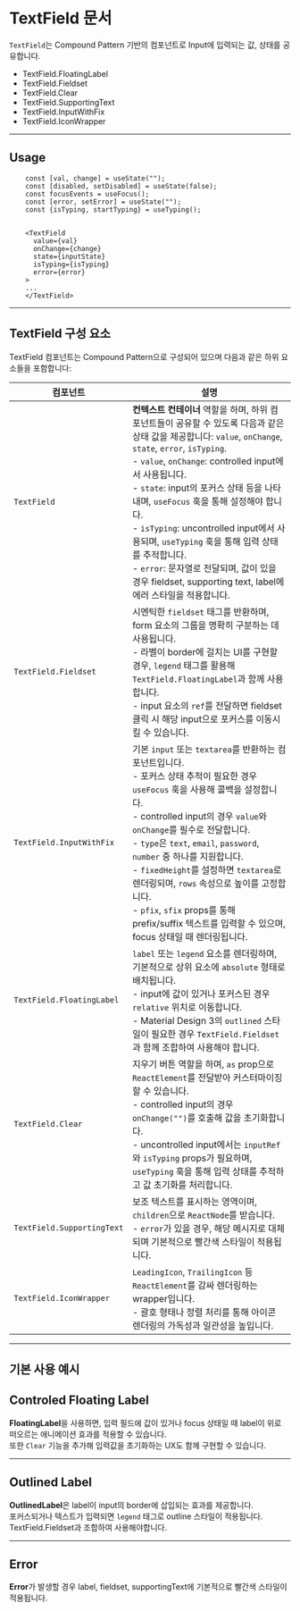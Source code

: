 
<Meta of={TextFieldStories} />

# TextField 문서

`TextField`는 Compound Pattern 기반의 컴포넌트로 Input에 입력되는 값, 상태를 공유합니다.
- TextField.FloatingLabel
- TextField.Fieldset
- TextField.Clear
- TextField.SupportingText
- TextField.InputWithFix
- TextField.IconWrapper
---

## Usage
```tsx
    const [val, change] = useState("");
    const [disabled, setDisabled] = useState(false);
    const focusEvents = useFocus();
    const [error, setError] = useState("");
    const {isTyping, startTyping} = useTyping();
    

    <TextField
      value={val}
      onChange={change}
      state={inputState}
      isTyping={isTyping}
      error={error}
    >
    ...
    </TextField>
```

---
<div style={{ marginBottom: '24px' }} />

## TextField 구성 요소

TextField 컴포넌트는 Compound Pattern으로 구성되어 있으며 다음과 같은 하위 요소들을 포함합니다:

<table>
  <thead>
    <tr>
      <th>컴포넌트</th>
      <th>설명</th>
    </tr>
  </thead>
  <tbody>
    <tr>
      <td><code>TextField</code></td>
      <td>
        <strong>컨텍스트 컨테이너</strong> 역할을 하며, 하위 컴포넌트들이 공유할 수 있도록 다음과 같은 상태 값을 제공합니다: 
        <code>value</code>, <code>onChange</code>, <code>state</code>, <code>error</code>, <code>isTyping</code>.
        <br />
        - <code>value</code>, <code>onChange</code>: controlled input에서 사용됩니다. <br />
        - <code>state</code>: input의 포커스 상태 등을 나타내며, <code>useFocus</code> 훅을 통해 설정해야 합니다. <br />
        - <code>isTyping</code>: uncontrolled input에서 사용되며, <code>useTyping</code> 훅을 통해 입력 상태를 추적합니다. <br />
        - <code>error</code>: 문자열로 전달되며, 값이 있을 경우 fieldset, supporting text, label에 에러 스타일을 적용합니다.
      </td>
    </tr>
    <tr>
      <td><code>TextField.Fieldset</code></td>
      <td>
        시멘틱한 <code>fieldset</code> 태그를 반환하며, form 요소의 그룹을 명확히 구분하는 데 사용됩니다. 
        <br />
        - 라벨이 border에 걸치는 UI를 구현할 경우, <code>legend</code> 태그를 활용해 <code>TextField.FloatingLabel</code>과 함께 사용합니다. <br />
        - input 요소의 <code>ref</code>를 전달하면 fieldset 클릭 시 해당 input으로 포커스를 이동시킬 수 있습니다.
      </td>
    </tr>
    <tr>
      <td><code>TextField.InputWithFix</code></td>
      <td>
        기본 <code>input</code> 또는 <code>textarea</code>를 반환하는 컴포넌트입니다. 
        <br />
        - 포커스 상태 추적이 필요한 경우 <code>useFocus</code> 훅을 사용해 콜백을 설정합니다. <br />
        - controlled input의 경우 <code>value</code>와 <code>onChange</code>를 필수로 전달합니다. <br />
        - <code>type</code>은 <code>text</code>, <code>email</code>, <code>password</code>, <code>number</code> 중 하나를 지원합니다. <br />
        - <code>fixedHeight</code>를 설정하면 <code>textarea</code>로 렌더링되며, <code>rows</code> 속성으로 높이를 고정합니다. <br />
        - <code>pfix</code>, <code>sfix</code> props를 통해 prefix/suffix 텍스트를 입력할 수 있으며, focus 상태일 때 렌더링됩니다.
      </td>
    </tr>
    <tr>
      <td><code>TextField.FloatingLabel</code></td>
      <td>
        <code>label</code> 또는 <code>legend</code> 요소를 렌더링하며, 기본적으로 상위 요소에 <code>absolute</code> 형태로 배치됩니다. 
        <br />
        - input에 값이 있거나 포커스된 경우 <code>relative</code> 위치로 이동합니다. <br />
        - Material Design 3의 <code>outlined</code> 스타일이 필요한 경우 <code>TextField.Fieldset</code>과 함께 조합하여 사용해야 합니다.
      </td>
    </tr>
    <tr>
      <td><code>TextField.Clear</code></td>
      <td>
        지우기 버튼 역할을 하며, <code>as</code> prop으로 <code>ReactElement</code>를 전달받아 커스터마이징할 수 있습니다.
        <br />
        - controlled input의 경우 <code>onChange("")</code>를 호출해 값을 초기화합니다. <br />
        - uncontrolled input에서는 <code>inputRef</code>와 <code>isTyping</code> props가 필요하며, <code>useTyping</code> 훅을 통해 입력 상태를 추적하고 값 초기화를 처리합니다.
      </td>
    </tr>
    <tr>
      <td><code>TextField.SupportingText</code></td>
      <td>
        보조 텍스트를 표시하는 영역이며, <code>children</code>으로 <code>ReactNode</code>를 받습니다. 
        <br />
        - <code>error</code>가 있을 경우, 해당 메시지로 대체되며 기본적으로 빨간색 스타일이 적용됩니다.
      </td>
    </tr>
    <tr>
      <td><code>TextField.IconWrapper</code></td>
      <td>
        <code>LeadingIcon</code>, <code>TrailingIcon</code> 등 <code>ReactElement</code>를 감싸 렌더링하는 wrapper입니다.
        <br />
        - 괄호 형태나 정렬 처리를 통해 아이콘 렌더링의 가독성과 일관성을 높입니다.
      </td>
    </tr>
  </tbody>
</table>

---
<div style={{ marginBottom: '24px' }} />

## 기본 사용 예시


<section style={{ marginTop: "48px" }}>
  <h2>Controled Floating Label</h2>
  <div>
    <strong>FloatingLabel</strong>을 사용하면, 입력 필드에 값이 있거나 focus 상태일 때
    label이 위로 떠오르는 애니메이션 효과를 적용할 수 있습니다.
    <br />
    또한 <code>Clear</code> 기능을 추가해 입력값을 초기화하는 UX도 함께 구현할 수 있습니다.
  </div>

  <Canvas of={TextFieldStories.ControlledTextField} />
</section>

---

<section style={{ marginTop: "48px" }}>
  <h2>Outlined Label</h2>
  <div>
    <strong>OutlinedLabel</strong>은 label이 input의 border에 삽입되는 효과를 제공합니다.
    <br />
    포커스되거나 텍스트가 입력되면 <code>legend</code> 태그로 outline 스타일이 적용됩니다. TextField.Fieldset과 조합하여 사용해야합니다.
  </div>

  <Canvas of={TextFieldStories.OutlinedLabel} />
    
</section>

---

<section style={{ marginTop: "48px" }}>
  <h2>Error</h2>
  <div>
    <strong>Error</strong>가 발생할 경우 label, fieldset, supportingText에 기본적으로 빨간색 스타일이 적용됩니다.
    <br />
  </div>

  <Canvas of={TextFieldStories.ErrorInput} />
</section>

